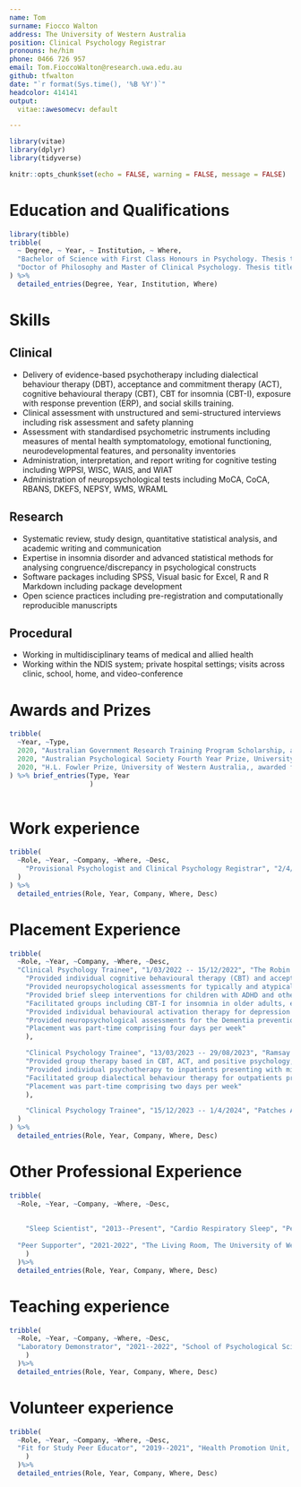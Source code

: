 ```yaml
---
name: Tom
surname: Fiocco Walton
address: The University of Western Australia
position: Clinical Psychology Registrar
pronouns: he/him
phone: 0466 726 957
email: Tom.FioccoWalton@research.uwa.edu.au
github: tfwalton
date: "`r format(Sys.time(), '%B %Y')`"
headcolor: 414141
output:
  vitae::awesomecv: default

---
```


<!-- The CV must:
1. explain any period since obtaining qualifications where you have not practised
2. be in chronological order
be signed and dated with the statemnt "This CV is true and correct as at 
be the original signed cv
-->


```r
library(vitae)
library(dplyr)
library(tidyverse)

knitr::opts_chunk$set(echo = FALSE, warning = FALSE, message = FALSE)

```

# Education and Qualifications

```r
library(tibble)
tribble(
  ~ Degree, ~ Year, ~ Institution, ~ Where,
  "Bachelor of Science with First Class Honours in Psychology. Thesis title: Sleep Discrepancy and Insomnia: An Investigation Using Polynomial Regression with Response Surface Analysis", "2020", "The University of Western Australia", "Perth, Australia",
  "Doctor of Philosophy and Master of Clinical Psychology. Thesis title: Sleep Discrepancy: A Conceptual and Methodological Investigation", "ongoing", "The University of Western Australia", "Perth, Australia",
) %>%
  detailed_entries(Degree, Year, Institution, Where)
```

# Skills

## Clinical

\footnotesize
- Delivery of evidence-based psychotherapy including dialectical behaviour therapy (DBT), acceptance and commitment therapy (ACT), cognitive behavioural therapy (CBT), CBT for insomnia (CBT-I), exposure with response prevention (ERP), and social skills training.
- Clinical assessment with unstructured and semi-structured interviews including risk assessment and safety planning
- Assessment with standardised psychometric instruments including measures of mental health symptomatology, emotional functioning, neurodevelopmental features, and personality inventories
- Administration, interpretation, and report writing for cognitive testing including WPPSI, WISC, WAIS, and WIAT
- Administration of neuropsychological tests including MoCA, CoCA, RBANS, DKEFS, NEPSY, WMS, WRAML
\normalsize

## Research

\footnotesize
- Systematic review, study design, quantitative statistical analysis, and academic writing and communication
- Expertise in insomnia disorder and advanced statistical methods for analysing congruence/discrepancy in psychological constructs
- Software packages including SPSS, Visual basic for Excel, R and R Markdown including package development
- Open science practices including pre-registration and computationally reproducible manuscripts
\normalsize

## Procedural

\footnotesize
- Working in multidisciplinary teams of medical and allied health
- Working within the NDIS system; private hospital settings; visits across clinic, school, home, and video-conference
\normalsize

# Awards and Prizes

```r
tribble(
  ~Year, ~Type,
  2020, "Australian Government Research Training Program Scholarship, awarded to support students undertaking higher degrees by research",
  2020, "Australian Psychological Society Fourth Year Prize, University of Western Australia, awarded for highest mark in fourth year psychology course",
  2020, "H.L. Fowler Prize, University of Western Australia,, awarded for best honours thesis in psychology",
) %>% brief_entries(Type, Year
                    )
  
```

# Work experience

```r

tribble(
  ~Role, ~Year, ~Company, ~Where, ~Desc,
    "Provisional Psychologist and Clinical Psychology Registrar", "2/4/2024 -- Present", "Patches Australia", "Perth, Australia", c("Provided individual psychotherapy and assessment to children (6+) and adults with neurodevelopmental disorders including Autism, ADHD, and FASD, in addition to comorbid psychological disorders", "Worked as a part of a multidisciplinary team with paediatricians, occupational therapists, speech pathologists, exercise physiologists, and physiotherapists", "Role is part-time 8 hours per week"
  )
) %>%
  detailed_entries(Role, Year, Company, Where, Desc)
```

# Placement Experience

```r

tribble(
  ~Role, ~Year, ~Company, ~Where, ~Desc,
  "Clinical Psychology Trainee", "1/03/2022 -- 15/12/2022", "The Robin Winkler Clinic", "Perth, Australia", c(
    "Provided individual cognitive behavioural therapy (CBT) and acceptance and committment therapy (ACT) for children (10+) and adults",
    "Provided neuropsychological assessments for typically and atypically ageing older adults in the Healthy Ageing Research Program (HARP)",
    "Provided brief sleep interventions for children with ADHD and other comorbid presentations",
    "Facilitated groups including CBT-I for insomnia in older adults, emotional regulation, and CBT for managing emotions",
    "Provided individual behavioural activation therapy for depression in adolescents",
    "Provided neuropsychological assessments for the Dementia prevention and risk Management Program for Aboriginal Australians project (DAMPAA)",
    "Placement was part-time comprising four days per week"
    ),

    "Clinical Psychology Trainee", "13/03/2023 -- 29/08/2023", "Ramsay Clinic Hollywood", "Perth, Australia", c(
    "Provided group therapy based in CBT, ACT, and positive psychology, and meal support as part of a outpatient eating disorders programme",
    "Provided individual psychotherapy to inpatients presenting with misuse of alcohol and other substances, severe/treatment-refractory depression,      anxiety and panic disorder",
    "Facilitated group dialectical behaviour therapy for outpatients presenting with borderline personality disorder or features thereof",
    "Placement was part-time comprising two days per week"
    ),

    "Clinical Psychology Trainee", "15/12/2023 -- 1/4/2024", "Patches Australia", "Perth, Australia", c("Provide individual psychotherapy and assessment to children and adults with neurodevelopmental and psychological disorders ", "Placement was part-time comprising three days per week"
  )
) %>%
  detailed_entries(Role, Year, Company, Where, Desc)
```

# Other Professional Experience

```r

tribble(
  ~Role, ~Year, ~Company, ~Where, ~Desc,
  
  
    "Sleep Scientist", "2013--Present", "Cardio Respiratory Sleep", "Perth, Australia", c("Polysomnography (PSG) including overnight diagnostic sleep studies, CPAP and BiPAP titrations, Multiple sleep latency test (MSLT), and maintenance of wake tests (MWT)", "Consultation with patients during trials of CPAP therapy", "Training of new staff members in PSG scoring and analysis"),
  
  "Peer Supporter", "2021-2022", "The Living Room, The University of Western Australia", "Perth, Australia", c("Provided support to UWA students with varying levels of emotional distress in a low-barrier mental health space", " Collaboratively developed self-care plans, safety plans with Living Room guests; conducted brief interventions (sleep, alcohol)"
    )
  )%>%
  detailed_entries(Role, Year, Company, Where, Desc)
```

# Teaching experience

```r

tribble(
  ~Role, ~Year, ~Company, ~Where, ~Desc,
  "Laboratory Demonstrator", "2021--2022", "School of Psychological Science, The University of Western Australia", "Perth, Australia", c("Psychology: Mind and Brain (PSYC1101)", "Adult Psychopathology (PSYC2214)", "Introduction to Quantitative Methods in Psychology (PSYC2203)"
    )
  )%>%
  detailed_entries(Role, Year, Company, Where, Desc)
```

# Volunteer experience

```r

tribble(
  ~Role, ~Year, ~Company, ~Where, ~Desc,
  "Fit for Study Peer Educator", "2019--2021", "Health Promotion Unit, The University of Western Australia", "Perth, Australia", c("Participation in outreach education and wellbeing programmes at university events and colleges including brief alcohol interventions; sexuality, sexual health, and relationships, mental wellbeing"
    )
  )%>%
  detailed_entries(Role, Year, Company, Where, Desc)
```

